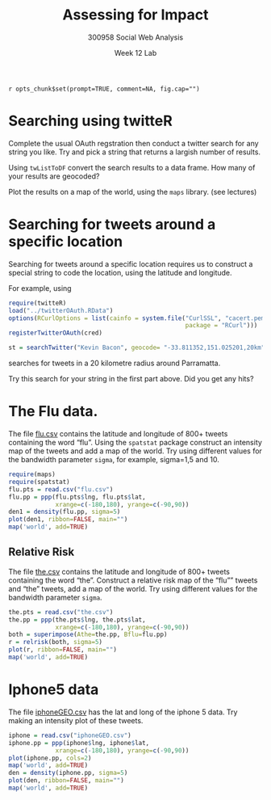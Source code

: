 % Assessing for Impact
% 300958 Social Web Analysis 
% Week 12 Lab

`r opts_chunk$set(prompt=TRUE, comment=NA, fig.cap="")`

# Searching using twitteR

Complete the usual OAuth regstration then conduct a twitter search for any string you like.
Try and pick a string that returns a largish number of results.

Using `twListToDF` convert the search results to a data frame. How many of your results are geocoded?

Plot the results on a map of the world, using the `maps` library. (see lectures)

# Searching for tweets around a specific location

Searching for tweets around a specific location requires us to construct a special string to code the location, 
using the latitude and longitude.

For example, using 

```r
require(twitteR)
load("../twitterOAuth.RData")
options(RCurlOptions = list(cainfo = system.file("CurlSSL", "cacert.pem",
                                                 package = "RCurl")))
registerTwitterOAuth(cred)
```

```r
st = searchTwitter("Kevin Bacon", geocode= "-33.811352,151.025201,20km", n=1000)
```

searches for tweets  in a 20 kilometre radius around Parramatta.

Try this search for your string in the first part above. Did you get any hits?

# The Flu data.

The file [flu.csv](flu.csv) contains the latitude and longitude of 800+ tweets containing the word "flu".
Using the `spatstat` package construct an intensity map of the tweets and add a map of the world. 
Try using different values for the bandwidth parameter `sigma`, for example, sigma=1,5 and 10.

```r
require(maps)
require(spatstat)
flu.pts = read.csv("flu.csv")
flu.pp = ppp(flu.pts$lng, flu.pts$lat, 
             xrange=c(-180,180), yrange=c(-90,90))
den1 = density(flu.pp, sigma=5)
plot(den1, ribbon=FALSE, main="")
map('world', add=TRUE)
```


## Relative Risk

The file [the.csv](the.csv) contains the latitude and longitude of 800+ tweets containing the word "the".
Construct a relative risk map of the "flu"" tweets and "the" tweets, add a map of the world. 
Try using different values for the bandwidth parameter `sigma`.

```r
the.pts = read.csv("the.csv")
the.pp = ppp(the.pts$lng, the.pts$lat, 
             xrange=c(-180,180), yrange=c(-90,90))
both = superimpose(Athe=the.pp, Bflu=flu.pp)
r = relrisk(both, sigma=5)
plot(r, ribbon=FALSE, main="")
map('world', add=TRUE)
```

# Iphone5 data

The file [iphoneGEO.csv](iphoneGEO.csv) has the lat and long of the iphone 5 data. Try making an intensity plot of these tweets.

```r
iphone = read.csv("iphoneGEO.csv")
iphone.pp = ppp(iphone$lng, iphone$lat, 
             xrange=c(-180,180), yrange=c(-90,90))
plot(iphone.pp, cols=2)
map('world', add=TRUE)
den = density(iphone.pp, sigma=5)
plot(den, ribbon=FALSE, main="")
map('world', add=TRUE)
```
